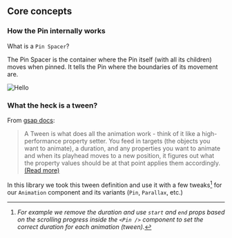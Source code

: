 
## Core concepts

### How the Pin internally works

What is a `Pin Spacer`?

The Pin Spacer is the container where the Pin itself (with all its children) moves when pinned. It tells the Pin where the boundaries of its movement are.

<Image
  src={pinImg}
  quality={95}
  sizes="(max-width: 767px) 100vw, 840px"
  placeholder="blur"
  alt="Hello"
/>

### What the heck is a tween?

From [gsap docs](https://greensock.com/docs/v3/GSAP/Tween):

> A Tween is what does all the animation work - think of it like a high-performance property setter.
> You feed in targets (the objects you want to animate), a duration, and any properties you want to animate and when its playhead moves to a new position, it figures out what the property values should be at that point applies them accordingly. [(Read more)](https://greensock.com/docs/v3/GSAP/Tween)

In this library we took this tween definition and use it with a few tweaks[^1] for our `Animation` component and its variants (`Pin`, `Parallax`, etc.)

[^1]: _For example we remove the duration and use `start` and `end` props based on the scrolling progress inside the `<Pin />` component to set the correct duration for each animation (*tween*)._
